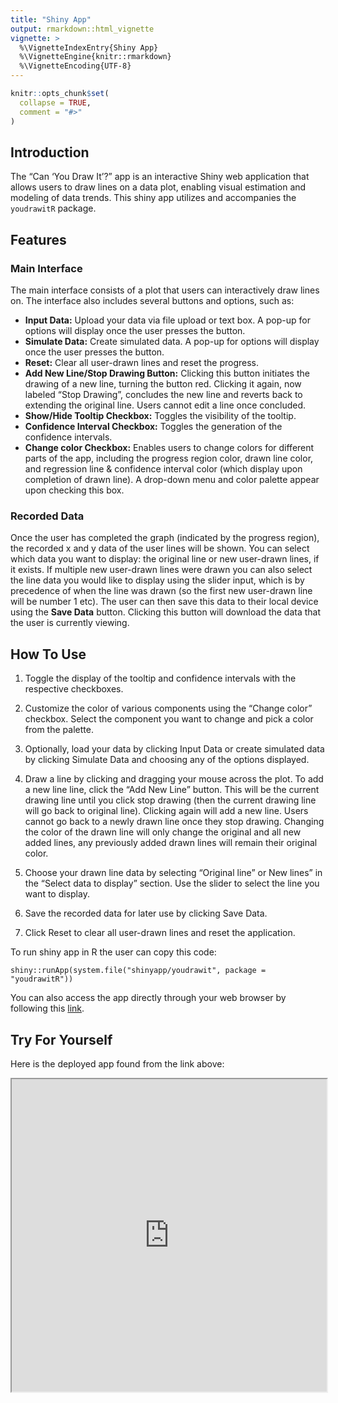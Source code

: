 ```yaml
---
title: "Shiny App"
output: rmarkdown::html_vignette
vignette: >
  %\VignetteIndexEntry{Shiny App}
  %\VignetteEngine{knitr::rmarkdown}
  %\VignetteEncoding{UTF-8}
---
```


```r
knitr::opts_chunk$set(
  collapse = TRUE,
  comment = "#>"
)
```

## Introduction

The "Can 'You Draw It'?" app is an interactive Shiny web application that allows users to draw lines on a data plot, enabling visual estimation and modeling of data trends. This shiny app utilizes and accompanies the `youdrawitR` package.

## Features

### Main Interface

The main interface  consists of a plot that users can interactively draw lines on. The interface also includes several buttons and options, such as:

-   **Input Data:** Upload your data via file upload or text box. A pop-up for options will display once the user presses the button.
-   **Simulate Data:** Create simulated data. A pop-up for options will display once the user presses the button.
-   **Reset:** Clear all user-drawn lines and reset the progress.
-   **Add New Line/Stop Drawing Button:** Clicking this button initiates the drawing of a new line, turning the button red. Clicking it again, now labeled "Stop Drawing", concludes the new line and reverts back to extending the original line. Users cannot edit a line once concluded.
-   **Show/Hide Tooltip Checkbox:** Toggles the visibility of the tooltip.
-   **Confidence Interval Checkbox:** Toggles the generation of the confidence intervals.
-   **Change color Checkbox:** Enables users to change colors for different parts of the app, including the progress region color, drawn line color, and regression line & confidence interval color (which display upon completion of drawn line). A drop-down menu and color palette appear upon checking this box.

### Recorded Data

Once the user has completed the graph (indicated by the progress region), the recorded x and y data of the user lines will be shown. You can select which data you want to display: the original line or new user-drawn lines, if it exists. If multiple new user-drawn lines were drawn you can also select the line data you would like to display using the slider input, which is by precedence of when the line was drawn (so the first new user-drawn line will be number 1 etc). The user can then save this data to their local device using the **Save Data** button. Clicking this button will download the data that the user is currently viewing.

## How To Use

1.  Toggle the display of the tooltip and confidence intervals with the respective checkboxes.

2. Customize the color of various components using the "Change color" checkbox. Select the component you want to change and pick a color from the palette.

3.  Optionally, load your data by clicking Input Data or create simulated data by clicking Simulate Data and choosing any of the options displayed.

4.  Draw a line by clicking and dragging your mouse across the plot. To add a new line line, click the "Add New Line" button. This will be the current drawing line until you click stop drawing (then the current drawing line will go back to original line). Clicking again will add a new line. Users cannot go back to a newly drawn line once they stop drawing. Changing the color of the drawn line will only change the original and all new added lines, any previously added drawn lines will remain their original color.

5.  Choose your drawn line data by selecting "Original line" or New lines" in the "Select data to display" section. Use the slider to select the line you want to display.

6.  Save the recorded data for later use by clicking Save Data.

7.  Click Reset to clear all user-drawn lines and reset the application.

To run shiny app in R the user can copy this code:

`shiny::runApp(system.file("shinyapp/youdrawit", package = "youdrawitR"))`

You can also access the app directly through your web browser by following this [link](https://dillonmurphy.shinyapps.io/youdrawit/).

## Try For Yourself

Here is the deployed app found from the link above:

<iframe src = "https://dillonmurphy.shinyapps.io/youdrawit/" style="width:100%; height:500px;" class="shiny-app">
